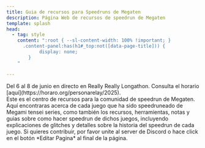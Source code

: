 ```yaml
---
title: Guia de recursos para Speedruns de Megaten
description: Página Web de recursos de speedrun de Megaten
template: splash
head:
  - tag: style
    content: ":root { --sl-content-width: 100% !important; }
      .content-panel:has(h1#_top:not([data-page-title])) {
	        display: none;
        }
    "

---
```



<div class="not-content">
  <MarathonHero title='Persona Relay 2025' imagePath={personarelay}>Del 6 al 8 de junio en directo en Really Really Longathon. Consulta el horario [aquí](https://horaro.org/personarelay/2025).</MarathonHero>
  <LandingPageHero altText="Logo de recursos de Megaten" 
      description="Este sitio web es una colección de fuentes de referencias sobre recursos de información y guias para speedrunear juegos de Megaten."
      buttons={[
        {
          title: "Ver recursos",
          url: "/es/smt"
        },
        {
          title: "Eventos",
          url: "/events"
        }
      ]}
      />
  <LandingPageGrid>
    <LinkCardWithBackground title="Shin Megami Tensei" href="/es/smt" imagePath={smtImage} alt="Click aquí para recursos de SMT " />
    <LinkCardWithBackground title="Persona" href="/es/persona" imagePath={personaImage} alt="Click aquí para recursos de Persona "/>
    <LinkCardWithBackground title="Devil Summoner" href="/es/dsum" imagePath={dsumImage} alt="Click aquí para recursos de Devil Summoner "/>
    <LinkCardWithBackground title="Digital Devil Saga" href="/es/dds" imagePath={ddsImage} alt="Click aquí para recursos de DDS "/>
    <LinkCardWithBackground title="Metaphor: ReFantazio" href="/es/metaphor/metaphor-re" imagePath={metaphorImage} alt="Click aquí para recursos de Metaphor "/>
    <LinkCardWithBackground title="Devil Children" href="/es/dc" imagePath={devichilImage} alt="Click aquí para recursos de Devil Children "/>
    <LinkCardWithBackground title="Last Bible" href="/es/lb" imagePath={lastbibleImage} alt="Click aquí para recursos de Last Bible "/>
    <LinkCardWithBackground title="Devil Survivor" href="/es/ds" imagePath={survivorImage} alt="Click aquí para ver más"/>
    <LinkCardWithBackground title="Majin Tensei" href="/es/majin" imagePath={majinImage} alt="Click aquí para ver más"/>
    <LinkCardWithBackground title="Others" href="/es/others" imagePath={othersImage} alt="Click aquí para ver mas"/>
  </LandingPageGrid>
</div>

<Card title="Acerca de">
Este es el centro de recursos para la comunidad de speedrun de Megaten. Aquí encontraras acerca de cada juego que ha sido speedruneado de Megami tensei series, como también los recursos, herramientas, notas y guias sobre como hacer speedrun de dichos juegos, incluyendo explicaciones de glitches y detalles sobre la historia del speedrun de cada juego.
</Card>

<Card title="Mantenido por la comunidad de speedrun de Megaten">
Si quieres contribuir, por favor unite al server de Discord o hace click en el botón *Editar Pagina* al final de la página.
</Card>


